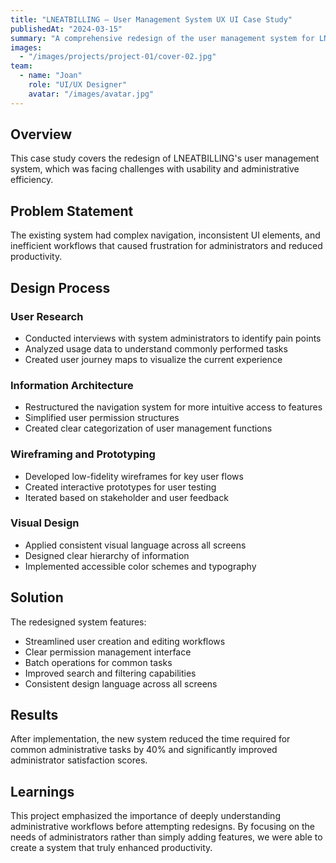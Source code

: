 ```yaml
---
title: "LNEATBILLING – User Management System UX UI Case Study"
publishedAt: "2024-03-15"
summary: "A comprehensive redesign of the user management system for LNEATBILLING, focusing on improving usability and efficiency."
images:
  - "/images/projects/project-01/cover-02.jpg"
team:
  - name: "Joan"
    role: "UI/UX Designer"
    avatar: "/images/avatar.jpg"
---
```


## Overview

This case study covers the redesign of LNEATBILLING's user management system, which was facing challenges with usability and administrative efficiency.

## Problem Statement

The existing system had complex navigation, inconsistent UI elements, and inefficient workflows that caused frustration for administrators and reduced productivity.

## Design Process

### User Research
- Conducted interviews with system administrators to identify pain points
- Analyzed usage data to understand commonly performed tasks
- Created user journey maps to visualize the current experience

### Information Architecture
- Restructured the navigation system for more intuitive access to features
- Simplified user permission structures
- Created clear categorization of user management functions

### Wireframing and Prototyping
- Developed low-fidelity wireframes for key user flows
- Created interactive prototypes for user testing
- Iterated based on stakeholder and user feedback

### Visual Design
- Applied consistent visual language across all screens
- Designed clear hierarchy of information
- Implemented accessible color schemes and typography

## Solution

The redesigned system features:
- Streamlined user creation and editing workflows
- Clear permission management interface
- Batch operations for common tasks
- Improved search and filtering capabilities
- Consistent design language across all screens

## Results

After implementation, the new system reduced the time required for common administrative tasks by 40% and significantly improved administrator satisfaction scores.

## Learnings

This project emphasized the importance of deeply understanding administrative workflows before attempting redesigns. By focusing on the needs of administrators rather than simply adding features, we were able to create a system that truly enhanced productivity.